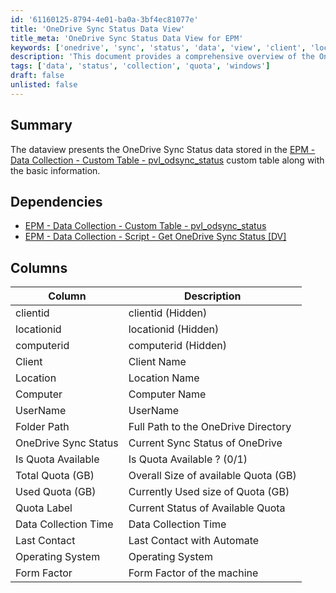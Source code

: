 ```yaml
---
id: '61160125-8794-4e01-ba0a-3bf4ec81077e'
title: 'OneDrive Sync Status Data View'
title_meta: 'OneDrive Sync Status Data View for EPM'
keywords: ['onedrive', 'sync', 'status', 'data', 'view', 'client', 'location', 'computer', 'quota', 'collection']
description: 'This document provides a comprehensive overview of the OneDrive Sync Status data view, detailing the information stored in the EPM custom table pvl_odsync_status, including dependencies, columns, and their descriptions.'
tags: ['data', 'status', 'collection', 'quota', 'windows']
draft: false
unlisted: false
---
```

## Summary

The dataview presents the OneDrive Sync Status data stored in the [EPM - Data Collection - Custom Table - pvl_odsync_status](https://proval.itglue.com/DOC-5078775-16007815) custom table along with the basic information.

## Dependencies

- [EPM - Data Collection - Custom Table - pvl_odsync_status](https://proval.itglue.com/DOC-5078775-16007815)
- [EPM - Data Collection - Script - Get OneDrive Sync Status [DV]](https://proval.itglue.com/DOC-5078775-16007800)

## Columns

| Column                  | Description                                         |
|------------------------|-----------------------------------------------------|
| clientid               | clientid (Hidden)                                  |
| locationid             | locationid (Hidden)                                |
| computerid             | computerid (Hidden)                                |
| Client                 | Client Name                                        |
| Location               | Location Name                                      |
| Computer               | Computer Name                                      |
| UserName               | UserName                                           |
| Folder Path            | Full Path to the OneDrive Directory                |
| OneDrive Sync Status    | Current Sync Status of OneDrive                    |
| Is Quota Available     | Is Quota Available ? (0/1)                        |
| Total Quota (GB)      | Overall Size of available Quota (GB)               |
| Used Quota (GB)       | Currently Used size of Quota (GB)                  |
| Quota Label            | Current Status of Available Quota                  |
| Data Collection Time    | Data Collection Time                                |
| Last Contact           | Last Contact with Automate                          |
| Operating System       | Operating System                                    |
| Form Factor            | Form Factor of the machine                          |












